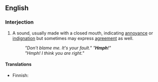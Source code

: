 ==English==

===Interjection===
{{en-intj}}
# {{onomat}} A sound, usually made with a closed mouth, indicating [[annoyance]] or [[indignation]] but sometimes may express [[agreement]] as well.
#: ''"Don't blame me. It's your fault."  "'''Hmph'''!"''
#: ''"Hmph! I think you are right."''

====Translations====
{{trans-top|sound of annoyance or indignation}}
* Finnish: {{t|fi|pöh}}
{{trans-mid}}
{{trans-bottom}}